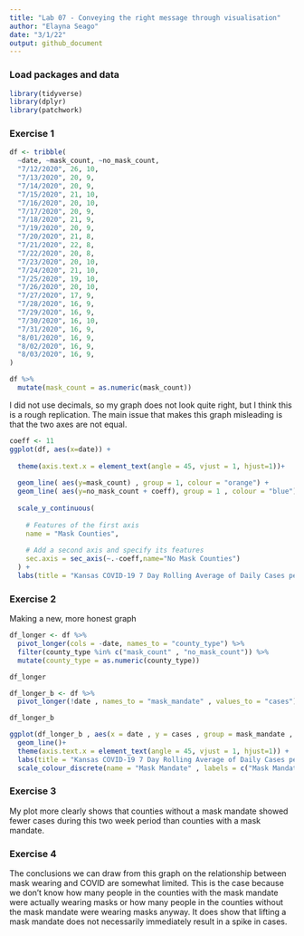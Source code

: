 ```yaml
---
title: "Lab 07 - Conveying the right message through visualisation"
author: "Elayna Seago"
date: "3/1/22"
output: github_document
---
```


### Load packages and data

```r
library(tidyverse) 
library(dplyr)
library(patchwork)

```

### Exercise 1

```r
df <- tribble(
  ~date, ~mask_count, ~no_mask_count,
  "7/12/2020", 26, 10,
  "7/13/2020", 20, 9,
  "7/14/2020", 20, 9,
  "7/15/2020", 21, 10,
  "7/16/2020", 20, 10,
  "7/17/2020", 20, 9,
  "7/18/2020", 21, 9,
  "7/19/2020", 20, 9,
  "7/20/2020", 21, 8,
  "7/21/2020", 22, 8,
  "7/22/2020", 20, 8,
  "7/23/2020", 20, 10,
  "7/24/2020", 21, 10,
  "7/25/2020", 19, 10,
  "7/26/2020", 20, 10,
  "7/27/2020", 17, 9,
  "7/28/2020", 16, 9,
  "7/29/2020", 16, 9,
  "7/30/2020", 16, 10,
  "7/31/2020", 16, 9,
  "8/01/2020", 16, 9,
  "8/02/2020", 16, 9,
  "8/03/2020", 16, 9,
)


```

```r
df %>% 
  mutate(mask_count = as.numeric(mask_count))
```

I did not use decimals, so my graph does not look quite right, but I think this is a rough replication. The main issue that makes this graph misleading is that the two axes are not equal.
```r
coeff <- 11
ggplot(df, aes(x=date)) +
  
  theme(axis.text.x = element_text(angle = 45, vjust = 1, hjust=1))+
  
  geom_line( aes(y=mask_count) , group = 1, colour = "orange") + 
  geom_line( aes(y=no_mask_count + coeff), group = 1 , colour = "blue") +
  
  scale_y_continuous(
    
    # Features of the first axis
    name = "Mask Counties",
    
    # Add a second axis and specify its features
    sec.axis = sec_axis(~.-coeff,name="No Mask Counties")
  ) +
  labs(title = "Kansas COVID-19 7 Day Rolling Average of Daily Cases per 100K Population" , subtitle = "Mask Counties vs No Mask Mandate Counties")
```


### Exercise 2
Making a new, more honest graph

```r
df_longer <- df %>%
  pivot_longer(cols = -date, names_to = "county_type") %>%
  filter(county_type %in% c("mask_count" , "no_mask_count")) %>% 
  mutate(county_type = as.numeric(county_type))

df_longer
```

```r
df_longer_b <- df %>% 
  pivot_longer(!date , names_to = "mask_mandate" , values_to = "cases")

df_longer_b
```



```r
ggplot(df_longer_b , aes(x = date , y = cases , group = mask_mandate , color = mask_mandate))+
  geom_line()+
  theme(axis.text.x = element_text(angle = 45, vjust = 1, hjust=1)) +
  labs(title = "Kansas COVID-19 7 Day Rolling Average of Daily Cases per 100K Population" , subtitle = "Mask Mandate Counties vs No Mask Mandate Counties" , x = "Date" , y = "Number of Cases")+
  scale_colour_discrete(name = "Mask Mandate" , labels = c("Mask Mandate County" , "No Mask Mandate County"))
```


### Exercise 3
My plot more clearly shows that counties without a mask mandate showed fewer cases during this two week period than counties with a mask mandate.

### Exercise 4

The conclusions we can draw from this graph on the relationship between mask wearing and COVID are somewhat limited. This is the case because we don't know how many people in the counties with the mask mandate were actually wearing masks or how many people in the counties without the mask mandate were wearing masks anyway. It does show that lifting a mask mandate does not necessarily immediately result in a spike in cases.
